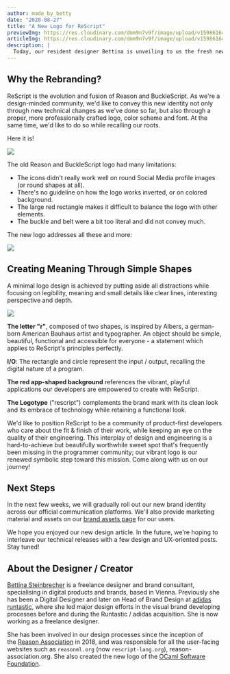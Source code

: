 ```yaml
---
author: made_by_betty
date: "2020-08-27" 
title: "A New Logo for ReScript"
previewImg: https://res.cloudinary.com/dmm9n7v9f/image/upload/v1598616442/Reason%20Association/rescript-lang.org/Art-3-rescript-launch_ovoibg.jpg
articleImg: https://res.cloudinary.com/dmm9n7v9f/image/upload/v1598616442/Reason%20Association/rescript-lang.org/ReScript-3_by4q2u.jpg 
description: |
  Today, our resident designer Bettina is unveiling to us the fresh new ReScript branding we've been long waiting for. We hope you're as excited about the result as us!
---
```



## Why the Rebranding?

ReScript is the evolution and fusion of Reason and BuckleScript. As we're a design-minded community, we'd like to convey this new identity not only through new technical changes as we've done so far, but also through a proper, more professionally crafted logo, color scheme and font. At the same time, we'd like to do so while recalling our roots.

Here it is!


<Image withShadow={false} src="https://res.cloudinary.com/dmm9n7v9f/image/upload/v1598616442/Reason%20Association/rescript-lang.org/ReScript-1_ximg7u.jpg" caption="Comparison between the Reason, BuckleScript and ReScript logos"/>


The old Reason and BuckleScript logo had many limitations:
- The icons didn't really work well on round Social Media profile images (or round shapes at all).
- There's no guideline on how the logo works inverted, or on colored background.
- The large red rectangle makes it difficult to balance the logo with other elements.
- The buckle and belt were a bit too literal and did not convey much.

The new logo addresses all these and more:

<Image withShadow={false} src="https://res.cloudinary.com/dmm9n7v9f/image/upload/v1598616442/Reason%20Association/rescript-lang.org/ReScript-2_xp3fu4.jpg" caption="Logo comparison on social media"/>

## Creating Meaning Through Simple Shapes

A minimal logo design is achieved by putting aside all distractions while focusing on legibility, meaning and small details like clear lines, interesting perspective and depth.


<Image withShadow={false} src="https://res.cloudinary.com/dmm9n7v9f/image/upload/v1598616442/Reason%20Association/rescript-lang.org/ReScript-4_un4vbh.jpg" caption="ReScript logo variations and usage examples"/>


**The letter "r"**, composed of two shapes, is inspired by Albers, a german-born American Bauhaus artist and typographer. An object should be simple, beautiful, functional and accessible for everyone - a statement which applies to ReScript's principles perfectly.

**I/O**: The rectangle and circle represent the input / output, recalling the digital nature of a program.

**The red app-shaped background** references the vibrant, playful applications our developers are empowered to create with ReScript.

**The Logotype**  ("rescript") complements the brand mark with its clean look and its embrace of technology while retaining a functional look.

We'd like to position ReScript to be a community of product-first developers who care about the fit & finish of their work, while keeping an eye on the quality of their engineering. This interplay of design and engineering is a hard-to-achieve but beautifully worthwhile sweet spot that's frequently been missing in the programmer community; our vibrant logo is our renewed symbolic step toward this mission. Come along with us on our journey!

## Next Steps

In the next few weeks, we will gradually roll out our new brand identity across our official communication platforms. We'll also provide marketing material and assets on our [brand assets page](/brand) for our users.

We hope you enjoyed our new design article. In the future, we're hoping to interleave our technical releases with a few design and UX-oriented posts. Stay tuned!

## About the Designer / Creator

[Bettina Steinbrecher](https://bettystein.com/) is a freelance designer and brand consultant, specialising in digital products and brands, based in Vienna. Previously she has been a Digital Designer and later on Head of Brand Design at [adidas runtastic](https://runtastic.com/), where she led major design efforts in the visual brand developing processes before and during the Runtastic / adidas acquisition. She is now working as a freelance designer.

She has been involved in our design processes since the inception of the [Reason Association](https://reason-association.org) in 2018,  and was responsible for all the user-facing websites such as `reasonml.org` (now `rescript-lang.org`), reason-association.org. She also created the new logo of the [OCaml Software Foundation](https://ocaml-sf.org/).
